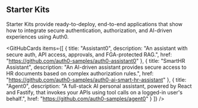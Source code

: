
## Starter Kits

Starter Kits provide ready-to-deploy, end-to-end applications that show how to integrate secure authentication, authorization, and AI-driven experiences using Auth0.

<GitHubCards
  items={[
    {
      title: "Assistant0",
      description: "An assistant with secure auth, API access, approvals, and FGA-protected RAG.",
      href: "https://github.com/auth0-samples/auth0-assistant0"
    }, {
      title: "SmartHR Assistant",
      description: "An AI-driven assistant provides secure access to HR documents based on complex authorization rules.",
      href: "https://github.com/auth0-samples/auth0-ai-smart-hr-assistant"
    }, {
      title: "Agent0",
      description: "A full-stack AI personal assistant, powered by React and Fastify, that invokes your APIs using tool calls on a logged-in user's behalf.",
      href: "https://github.com/auth0-samples/agent0"
    }
  ]}
/>
